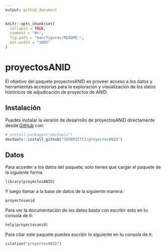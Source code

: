 ```yaml
---
output: github_document
---
```


<!-- README.md is generated from README.Rmd. Please edit that file -->

```r
knitr::opts_chunk$set(
  collapse = TRUE,
  comment = "#>",
  fig.path = "man/figures/README-",
  out.width = "100%"
)
```

# proyectosANID

<!-- badges: start -->
<!-- badges: end -->

El objetivo del paquete proyectosANID es proveer acceso a los datos y herramientas accesorias para la exploración y visualización de los datos históricos de adjudicación de proyectos de ANID.

## Instalación

Puedes instalar la versión de desarrollo de proyectosANID directamente desde [GitHub](https://github.com/) con:

``` r
# install.packages("devtools")
devtools::install_github("SEREMICTCI/proyectosANID")
```

## Datos

Para acceder a los datos del paquete, solo tienes que cargar el paquete de la siguiente forma

```r
library(proyectosANID)
```

Y luego llamar a la base de datos de la siguiente manera:

``` r
proyectosanid
```

Para ver la documentación de los datos basta con escribir esto en tu consola de `R`:

``` r
help(proyectosanid)
```

Para citar este paquete puedes escribir lo siguiente en tu consola de `R`:

```r
citation("proyectosANID")
```

